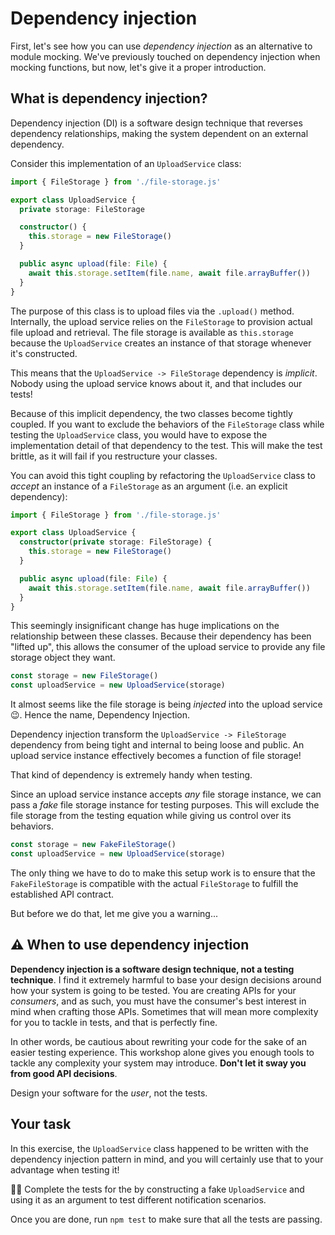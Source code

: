 # Dependency injection

<EpicVideo url="https://www.epicweb.dev/workshops/mocking-techniques-in-vitest/modules/dependency-injection" />

First, let's see how you can use _dependency injection_ as an alternative to module mocking. We've previously touched on dependency injection when mocking functions, but now, let's give it a proper introduction.

## What is dependency injection?

Dependency injection (DI) is a software design technique that reverses dependency relationships, making the system dependent on an external dependency.

Consider this implementation of an `UploadService` class:

```ts
import { FileStorage } from './file-storage.js'

export class UploadService {
  private storage: FileStorage

  constructor() {
    this.storage = new FileStorage()
  }

  public async upload(file: File) {
    await this.storage.setItem(file.name, await file.arrayBuffer())
  }
}
```

The purpose of this class is to upload files via the `.upload()` method. Internally, the upload service relies on the `FileStorage` to provision actual file upload and retrieval. The file storage is available as `this.storage` because the `UploadService` creates an instance of that storage whenever it's constructed.

This means that the `UploadService -> FileStorage` dependency is _implicit_. Nobody using the upload service knows about it, and that includes our tests!

Because of this implicit dependency, the two classes become tightly coupled. If you want to exclude the behaviors of the `FileStorage` class while testing the `UploadService` class, you would have to expose the implementation detail of that dependency to the test. This will make the test brittle, as it will fail if you restructure your classes.

You can avoid this tight coupling by refactoring the `UploadService` class to _accept_ an instance of a `FileStorage` as an argument (i.e. an explicit dependency):

```ts add=4 remove=5
import { FileStorage } from './file-storage.js'

export class UploadService {
  constructor(private storage: FileStorage) {
    this.storage = new FileStorage()
  }

  public async upload(file: File) {
    await this.storage.setItem(file.name, await file.arrayBuffer())
  }
}
```

This seemingly insignificant change has huge implications on the relationship between these classes. Because their dependency has been "lifted up", this allows the consumer of the upload service to provide any file storage object they want.

```ts highlight=2
const storage = new FileStorage()
const uploadService = new UploadService(storage)
```

<callout-info>It almost seems like the file storage is being _injected_ into the upload service :wink:. Hence the name, Dependency Injection.</callout-info>

Dependency injection transform the `UploadService -> FileStorage` dependency from being tight and internal to being loose and public. An upload service instance effectively becomes a function of file storage!

That kind of dependency is extremely handy when testing.

Since an upload service instance accepts _any_ file storage instance, we can pass a _fake_ file storage instance for testing purposes. This will exclude the file storage from the testing equation while giving us control over its behaviors.

```ts highlight=1
const storage = new FakeFileStorage()
const uploadService = new UploadService(storage)
```

The only thing we have to do to make this setup work is to ensure that the `FakeFileStorage` is compatible with the actual `FileStorage` to fulfill the established API contract.

But before we do that, let me give you a warning...

## :warning: When to use dependency injection

**Dependency injection is a software design technique, not a testing technique**. I find it extremely harmful to base your design decisions around how your system is going to be tested. You are creating APIs for your _consumers_, and as such, you must have the consumer's best interest in mind when crafting those APIs. Sometimes that will mean more complexity for you to tackle in tests, and that is perfectly fine.

In other words, be cautious about rewriting your code for the sake of an easier testing experience. This workshop alone gives you enough tools to tackle any complexity your system may introduce. **Don't let it sway you from good API decisions**.

<callout-info class="important">Design your software for the _user_, not the tests.</callout-info>

## Your task

In this exercise, the `UploadService` class happened to be written with the dependency injection pattern in mind, and you will certainly use that to your advantage when testing it!

👨‍💼 Complete the tests for the <InlineFile file="upload-service.test.ts" /> by constructing a fake `UploadService` and using it as an argument to test different notification scenarios.

Once you are done, run `npm test` to make sure that all the tests are passing.
